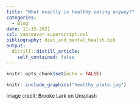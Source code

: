 ```yaml
---
title: "What exactly is healthy eating anyway?"
categories:
  - Blog
date: 11-15-2021
csl: vancouver-superscript.csl
bibliography: diet_and_mental_health.bib
output:
  distill::distill_article:
    self_contained: false
---
```


```r
knitr::opts_chunk$set(echo = FALSE)
```

```r
knitr::include_graphics("healthy_plate.jpg")
```

<font size="2">Image credit: Brooke Lark on Unsplash</font>